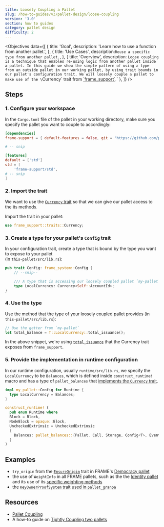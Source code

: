 ```yaml
---
title: Loosely Coupling a Pallet
slug: /how-to-guides/v3/pallet-design/loose-coupling
version: '3.0'
section: how to guides
category: pallet design
difficulty: 2
---
```


<Objectives
  data={[
    {
      title: 'Goal',
      description: 'Learn how to use a function from another pallet.',
    },
    {
      title: 'Use Cases',
      description:`Reuse a specific type from another pallet.`,
    },
    {
      title: 'Overview',
      description:
        `Loose coupling is a technique that enables re-using logic from another pallet inside a pallet. In this guide
        we show the simple pattern of using a type from an outside pallet in our working pallet, by using
        trait bounds in our pallet's configuration trait. We will loosely couple a pallet to make use of the \`Currency\` trait
        from [\`frame_support\`](/rustdocs/latest/frame_support/traits/tokens/currency/trait.Currency.html).`
    },
  ]}
/>

## Steps

### 1. Configure your workspace

In the `Cargo.toml` file of the pallet in your working directory, make sure you specify the 
pallet you want to couple to accordingly:

```toml
[dependencies]
frame-support = { default-features = false, git = 'https://github.com/paritytech/substrate.git', tag = 'monthly-2021-08', version = '4.0.0-dev' }

# -- snip 

[features]
default = ['std']
std = [
	'frame-support/std',
# -- snip 
]
```

### 2. Import the trait

We want to use the [`Currency` trait](/rustdocs/latest/frame_support/traits/tokens/currency/trait.Currency.html) so 
that we can give our pallet access to the its methods. 

Import the trait in your pallet:

```rust
use frame_support::traits::Currency;
```

### 3. Create a type for your pallet's `Config` trait

In your configuration trait, create a type that is bound by the type you want to expose to your pallet  
(in `this-pallet/src/lib.rs`):

```rust
pub trait Config: frame_system::Config {
    // --snip--

    /// A type that is accessing our loosely coupled pallet `my-pallet`
    type LocalCurrency: Currency<Self::AccountId>;
}
```

### 4. Use the type

Use the method that the type of your loosely coupled pallet provides (in `this-pallet/src/lib.rs`):

```rust
// Use the getter from `my-pallet`
let total_balance = T::LocalCurrency::total_issuance();
```

In the above snippet, we're using [`total_issuance`](/rustdocs/latest/frame_support/traits/tokens/currency/trait.Currency.html#tymethod.total_issuance) 
that the Currency trait exposes from `frame_support`.

### 5. Provide the implementation in runtime configuration

In our runtime configuration, usually `runtime/src/lib.rs`, we specify the `LocalCurrency` to be
`Balances`, which is defined inside `construct_runtime!` macro and has a type of `pallet_balances`
that [implements the `Currency` trait](/rustdocs/latest/pallet_balances/index.html#implementations-1).

```rust
impl my_pallet::Config for Runtime {
  type LocalCurrency = Balances;
}

construct_runtime! (
  pub enum Runtime where
  Block = Block,
  NodeBlock = opaque::Block,
  UncheckedExtrinsic = UncheckedExtrinsic
  {
    Balances: pallet_balances::{Pallet, Call, Storage, Config<T>, Event<T>},
  }
)
```

## Examples

- `try_origin` from the [`EnsureOrigin`](/rustdocs/latest/frame_support/traits/trait.EnsureOrigin.html) trait 
in FRAME's [Democracy pallet](https://github.com/paritytech/substrate/blob/master/frame/democracy/src/lib.rs#L294-L352)
- the use of `WeightInfo` in all FRAME pallets, such as the 
the [Identity pallet](https://github.com/paritytech/substrate/blob/master/frame/identity/src/lib.rs#L149-L151) and its use of its 
[specific weighting methods](https://github.com/paritytech/substrate/blob/master/frame/identity/src/weights.rs#L46-L64) 
- the [`KeyOwnerProofSystem` trait](/rustdocs/latest/frame_support/traits/trait.KeyOwnerProofSystem.html) 
[used in `pallet_granpa`](https://github.com/paritytech/substrate/blob/master/frame/grandpa/src/lib.rs#L106)

## Resources

- [Pallet Coupling](/v3/runtime/pallet-coupling)
- A how-to guide on [Tightly Coupling two pallets](../tight-coupling)
